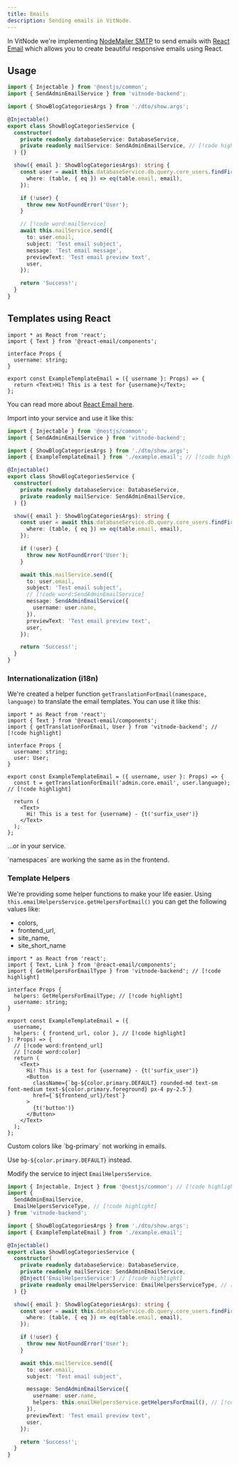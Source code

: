 ```yaml
---
title: Emails
description: Sending emails in VitNode.
---
```


In VitNode we're implementing [NodeMailer SMTP](https://nodemailer.com/) to send emails with [React Email](https://react.email/) which allows you to create beautiful responsive emails using React.

## Usage

```ts title="backend/plugins/blog/categories/show/show.service.ts"
import { Injectable } from '@nestjs/common';
import { SendAdminEmailService } from 'vitnode-backend';

import { ShowBlogCategoriesArgs } from './dto/show.args';

@Injectable()
export class ShowBlogCategoriesService {
  constructor(
    private readonly databaseService: DatabaseService,
    private readonly mailService: SendAdminEmailService, // [!code highlight]
  ) {}

  show({ email }: ShowBlogCategoriesArgs): string {
    const user = await this.databaseService.db.query.core_users.findFirst({
      where: (table, { eq }) => eq(table.email, email),
    });

    if (!user) {
      throw new NotFoundError('User');
    }

    // [!code word:mailService]
    await this.mailService.send({
      to: user.email,
      subject: 'Test email subject',
      message: 'Test email message',
      previewText: 'Test email preview text',
      user,
    });

    return 'Success!';
  }
}
```

## Templates using React

```tsx title="backend/plugins/blog/categories/show/example.email.tsx"
import * as React from 'react';
import { Text } from '@react-email/components';

interface Props {
  username: string;
}

export const ExampleTemplateEmail = ({ username }: Props) => {
  return <Text>Hi! This is a test for {username}</Text>;
};
```

You can read more about [React Email here](https://react.email/docs/introduction).

Import into your service and use it like this:

```ts title="backend/plugins/blog/categories/show/show.service.ts"
import { Injectable } from '@nestjs/common';
import { SendAdminEmailService } from 'vitnode-backend';

import { ShowBlogCategoriesArgs } from './dto/show.args';
import { ExampleTemplateEmail } from './example.email'; // [!code highlight]

@Injectable()
export class ShowBlogCategoriesService {
  constructor(
    private readonly databaseService: DatabaseService,
    private readonly mailService: SendAdminEmailService,
  ) {}

  show({ email }: ShowBlogCategoriesArgs): string {
    const user = await this.databaseService.db.query.core_users.findFirst({
      where: (table, { eq }) => eq(table.email, email),
    });

    if (!user) {
      throw new NotFoundError('User');
    }

    await this.mailService.send({
      to: user.email,
      subject: 'Test email subject',
      // [!code word:SendAdminEmailService]
      message: SendAdminEmailService({
        username: user.name,
      }),
      previewText: 'Test email preview text',
      user,
    });

    return 'Success!';
  }
}
```

### Internationalization (i18n)

We're created a helper function `getTranslationForEmail(namespace, language)` to translate the email templates. You can use it like this:

```tsx
import * as React from 'react';
import { Text } from '@react-email/components';
import { getTranslationForEmail, User } from 'vitnode-backend'; // [!code highlight]

interface Props {
  username: string;
  user: User;
}

export const ExampleTemplateEmail = ({ username, user }: Props) => {
  const t = getTranslationForEmail('admin.core.email', user.language); // [!code highlight]

  return (
    <Text>
      Hi! This is a test for {username} - {t('surfix_user')}
    </Text>
  );
};
```

...or in your service.


<Callout title="Schema GraphQL">
  `namespaces` are working the same as in the frontend.
</Callout>

### Template Helpers

We're providing some helper functions to make your life easier. Using `this.emailHelpersService.getHelpersForEmail()` you can get the following values like:

- colors,
- frontend_url,
- site_name,
- site_short_name

```tsx title="backend/plugins/blog/categories/show/example.email.tsx"
import * as React from 'react';
import { Text, Link } from '@react-email/components';
import { GetHelpersForEmailType } from 'vitnode-backend'; // [!code highlight]

interface Props {
  helpers: GetHelpersForEmailType; // [!code highlight]
  username: string;
}

export const ExampleTemplateEmail = ({
  username,
  helpers: { frontend_url, color }, // [!code highlight]
}: Props) => {
  // [!code word:frontend_url]
  // [!code word:color]
  return (
    <Text>
      Hi! This is a test for {username} - {t('surfix_user')}
      <Button
        className={`bg-${color.primary.DEFAULT} rounded-md text-sm font-medium text-${color.primary.foreground} px-4 py-2.5`}
        href={`${frontend_url}/test`}
      >
        {t('button')}
      </Button>
    </Text>
  );
};
```

<Callout title="Custom Colors" type="warn">
  Custom colors like `bg-primary` not working in emails.

Use `bg-${color.primary.DEFAULT}` instead.

</Callout>

Modify the service to inject `EmailHelpersService`.

```ts title="backend/plugins/blog/categories/show/show.service.ts"
import { Injectable, Inject } from '@nestjs/common'; // [!code highlight]
import {
  SendAdminEmailService,
  EmailHelpersServiceType, // [!code highlight]
} from 'vitnode-backend';

import { ShowBlogCategoriesArgs } from './dto/show.args';
import { ExampleTemplateEmail } from './example.email';

@Injectable()
export class ShowBlogCategoriesService {
  constructor(
    private readonly databaseService: DatabaseService,
    private readonly mailService: SendAdminEmailService,
    @Inject('EmailHelpersService') // [!code highlight]
    private readonly emailHelpersService: EmailHelpersServiceType, // [!code highlight]
  ) {}

  show({ email }: ShowBlogCategoriesArgs): string {
    const user = await this.databaseService.db.query.core_users.findFirst({
      where: (table, { eq }) => eq(table.email, email),
    });

    if (!user) {
      throw new NotFoundError('User');
    }

    await this.mailService.send({
      to: user.email,
      subject: 'Test email subject',

      message: SendAdminEmailService({
        username: user.name,
        helpers: this.emailHelpersService.getHelpersForEmail(), // [!code highlight]
      }),
      previewText: 'Test email preview text',
      user,
    });

    return 'Success!';
  }
}
```
